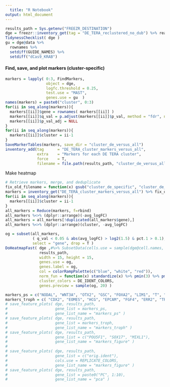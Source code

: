 ```yaml
---
  title: "R Notebook"
output: html_document
---
```

  
```r
results_path = Sys.getenv("FREEZR_DESTINATION")
dge = freezr::inventory_get(tag = "DE_TERA_reclustered_no_dub") %>% readRDS
TidynessChecklist( dge ) 
gu = dge@data %>% 
  rownames %>%
  setdiff(GUIDE_NAMES) %>% 
  setdiff("dCas9_KRAB")
```

#### Find, save, and plot markers (cluster-specific)

```r
markers = lapply( 0:3, FindMarkers, 
                  object = dge, 
                  logfc.threshold = 0.25,  
                  test.use = "MAST", 
                  genes.use = gu  ) 
names(markers) = paste0("cluster", 0:3)
for(ii in seq_along(markers)){ 
  markers[[ii]]$gene = rownames( markers[[ii]] )
  markers[[ii]]$q_val = p.adjust(markers[[ii]]$p_val, method = "fdr", n = dge@data %>% nrow)
  markers[[ii]]$p_val_adj = NULL
}
for(ii in seq_along(markers)){ 
  markers[[ii]]$cluster = ii-1
}
SaveMarkerTables(markers, save_dir = "cluster_de_versus_all")
inventory_add(tag      = "DE_TERA_cluster_markers_versus_all", 
              extra    = "Markers for each DE TERA cluster",
              force    = T, 
              filename = file.path(results_path, "cluster_de_versus_all"))

```

Make heatmap 

```r
# Retrieve markers, merge, and deduplicate
fix_old_filename = function(x) gsub("cluster_de_specific", "cluster_de_versus_all", x)
markers = inventory_get("DE_TERA_cluster_markers_versus_all") %>% fix_old_filename %>% LoadMarkerTables
for(ii in seq_along(markers)){ 
  markers[[ii]]$cluster = ii-1
}
all_markers = Reduce(markers, f=rbind)
all_markers %<>% (dplyr::arrange)(-avg_logFC)
all_markers = all_markers[!duplicated(all_markers$gene),]
all_markers %<>% (dplyr::arrange)(cluster, -avg_logFC)

og = subset(all_markers, 
            ( q_val < 0.05 & abs(avg_logFC) > log2(1.5) & pct.1 > 0.1),
            select = "gene", drop = T )
DoHeatmapFast( dge ,#%>% SubsetData(cells.use = sample(dge@cell.names, 1000)),
               results_path, 
               width = 15, height = 15,
               genes.use = og, 
               genes.label = og,  
               col = colorRampPalette(c("blue", "white", "red")),
               norm_fun = function(x) standardize(x) %>% pmin(3) %>% pmax(-3),
               cluster_colors = DE_IDENT_COLORS,
               genes.preview = sample(og, 20) )
```


```r
markers_ps = c("NODAL", "WNT3A", "OTX2", "GSC", "FOXA2", "LIM1", "T", "EOMES", "MIXL1", "HHEX")
markers_troph = c( "CDX2", "EOMES", "HCG", "EPCAM", "FGF4", "ERR2", "TROP2" )
# save_feature_plots( dge, results_path,
#                     gene_list = markers_ps,
#                     gene_list_name = "markers_ps" )
# save_feature_plots( dge, results_path,
#                     gene_list = markers_troph,
#                     gene_list_name = "markers_troph" )
# save_feature_plots( dge, results_path,
#                     gene_list = c("POU5F1", "SOX17", "MIXL1"),
#                     gene_list_name = "markers_figure" )
# 
# save_feature_plots( dge, results_path,
#                     gene_list = c("orig.ident"),
#                     cols.use = REPLICATE_COLORS,
#                     gene_list_name = "markers_figure" )
# save_feature_plots( dge, results_path,
#                     gene_list = paste0("PC", 1:10),
#                     gene_list_name = "pca" )

```